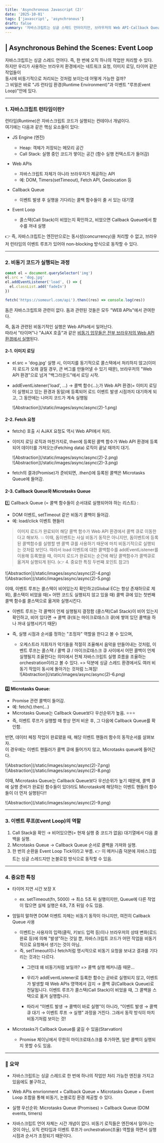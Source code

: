 ```yaml
---
title: 'Asynchronous Javascript (2)'
date: '2025-10-01'
tags: ['javascript', 'asynchronous']
draft: false
summary: '자바스크립트는 싱글 스레드 언어이지만, 브라우저의 Web API·Callback Queue·Microtasks Queue·Event Loop가 함께 동작하면서 마치 여러 작업이 동시에 실행되는 듯한 논블로킹 환경을 만든다. 이 과정에서 이벤트 루프는 콜스택이 비는 순간마다 대기 중인 콜백을 실행시켜, 동시성을 흉내 내는 조율자(orchestrator) 역할을 한다. 결국 비동기 동작의 핵심은 자바스크립트 엔진이 아니라, 브라우저 런타임이 조율하는 실행 순서의 메커니즘에 있다.'
---
```


## | Asynchronous Behind the Scenes: Event Loop

자바스크립트는 싱글 스레드 언어다. 즉, 한 번에 오직 하나의 작업만 처리할 수 있다.  
하지만 우리가 사용하는 브라우저 환경에서는 네트워크 요청, 이미지 로딩, 타이머 같은 작업들이  
동시에 비동기적으로 처리되는 것처럼 보이는데 어떻게 가능한 걸까?  
그 비밀은 바로 "JS 런타임 환경(Runtime Environment)"과 이벤트 "루프(Event Loop)"안에 있다.

---

### 1. 자바스크립트 런타임이란?

런타임(Runtime)은 자바스크립트 코드가 실행되는 컨테이너 개념이다.  
여기에는 다음과 같은 핵심 요소들이 있다:

- JS Engine (엔진)
  - Heap: 객체가 저장되는 메모리 공간
  - Call Stack: 실행 중인 코드가 쌓이는 공간 (함수 실행 컨텍스트가 들어감)

- Web APIs
  - 자바스크립트 자체가 아니라 브라우저가 제공하는 API
  - 예: DOM, Timers(setTimeout), Fetch API, Geolocation 등

- Callback Queue
  - 이벤트 발생 후 실행을 기다리는 콜백 함수들이 줄 서 있는 대기열

- Event Loop
  - 콜스택(Call Stack)이 비었는지 확인하고, 비었으면 Callback Queue에서 함수를 꺼내 실행

​👉 즉, 자바스크립트는 엔진만으로는 동시성(concurrency)을 처리할 수 없고, 브라우저 런타임의 이벤트 루프가 있어야 non-blocking 방식으로 동작할 수 있다.

---

### 2. 비동기 코드가 실행되는 과정

```js
const el = document.querySelector('img')
el.src = 'dog.jpg'
el.addEventListener('load', () => {
  el.classList.add('fadeIn')
})

fetch('https://someurl.com/api').then((res) => console.log(res))
```

돔은 자바스크립트와 관련이 없다. 돔과 관련된 것들은 모두 "WEB APIs"에서 관여한다.

즉, 돔과 관련된 비동기적인 실행은 Web APIs에서 일어난다.  
따라서 "타이머"나 "AJAX 호출"과 같은 <u>비동기 업무들은 전부 브라우저의 Web API 환경에서 실행</u>된다.

#### 2-1. 이미지 로딩

- el.src = 'dog.jpg' 실행 시, 이미지를 동기적으로 콜스택에서 처리하지 않고(이미지 로드가 오래 걸릴 경우, 큰 버그를 만들어낼 수 있기 때문), 브라우저의 "Web API 환경"으로 넘겨 "백그라운드"에서 로딩 시작.

- addEventListener('load', ...) → 콜백 함수(...);가 Web API 환경(= 이미지 로딩이 실행되고 있는 환경과 동일)에 등록되어 로드 이벤트 발생 시점까지 대기하게 되고, 그 동안에는 나머지 코드가 계속 실행됨

  <div className="my-1 w-full overflow-hidden px-2 xl:my-1 xl:w-full xl:px-2">
    ![Abstraction](/static/images/async/async(2)-1.png)
  </div>

#### 2-2. Fetch 요청

- fetch() 호출 시 AJAX 요청도 역시 Web API에서 처리.
- 이미지 로딩 로직과 마찬가지로, then에 등록된 콜백 함수가 Web API 환경에 등록되어 데이터를 가져오는(Fetching data) 로직이 끝날 때까지 대기.

  <div className="-mx-2 flex flex-wrap overflow-hidden xl:-mx-2">
    <div className="my-1 w-full overflow-hidden px-2 xl:my-1 xl:w-1/2 xl:px-2">
      ![Abstraction](/static/images/async/async(2)-2.png)
    </div>
    <div className="my-1 w-full overflow-hidden px-2 xl:my-1 xl:w-1/2 xl:px-2">
      ![Abstraction](/static/images/async/async(2)-3.png)
    </div>
  </div>

- fetch의 결과(Promise)가 준비되면, .then()에 등록된 콜백은 Microtasks Queue에 들어감.

#### 2-3. Callback Queue와 Microtasks Queue

1️⃣ Callback Queue (= 콜백 함수들이 순서대로 실행되어야 하는 리스트) :

- DOM 이벤트, setTimeout 같은 비동기 콜백이 들어감.
- 예: load/click 이벤트 핸들러

> 이미지 로드가 완료되어 해당 콜백 함수가 Web API 환경에서 콜백 큐로 이동한다고 해보자.
> 💥 이때, 돔이벤트는 사실 비동기 동작은 아니지만, 돔이벤트에 등록된 콜백함수를 실행할 땐 콜백 큐를 사용하기 때문에 마치 비동기적으로 실행되는 것처럼 보인다. 따라서 load 이벤트에 대한 콜백함수를 addEventListener를 이용해 등록했을 때, 이미지 로드가 완료되는 순간에 해당 콜백함수가 콜백큐로 옮겨져 실행되게 된다. (👉 4. 중요한 특징 두번째 포인트 참고!)

<div className="-mx-2 flex flex-wrap overflow-hidden xl:-mx-2">
  <div className="my-1 w-full overflow-hidden px-2 xl:my-1 xl:w-1/2 xl:px-2">
    ![Abstraction](/static/images/async/async(2)-4.png)
  </div>
  <div className="my-1 w-full overflow-hidden px-2 xl:my-1 xl:w-1/2 xl:px-2">
    ![Abstraction](/static/images/async/async(2)-5.png)
  </div>
</div>

이때, 이벤트 루프는 콜스택이 비어있는지 확인하고(Global EC는 항상 존재하므로 제외), 콜스택이 비었을 때(= 어떤 코드도 실행되지 않고 있을 때) 콜백 큐에 있는 첫번째 콜백 함수를 콜스택으로 옮겨와 실행시킨다.

- 이벤트 루프는 각 콜백이 언제 실행될지 결정함 (콜스택(Call Stack)이 비어 있는지 확인하고, 비어 있다면 → 콜백 큐(또는 마이크로태스크 큐)에 쌓여 있던 콜백을 하나 꺼내 실행시키기 때문)

- 즉, 실행 시점과 순서를 정하는 "조정자" 역할​을 한다고 볼 수 있으며,
  - 오케스트라 지휘자가 악기들을 적절히 조율해서 음악을 만들어내는 것처럼, 이벤트 루프는 콜스택 / 콜백 큐 / 마이크로태스크 큐 사이에서 어떤 콜백이 언제 실행될지 조율한다는 의미에서 전체 자바스크립트 실행 흐름을 조율하는 orchestration이라고 볼 수 있다.
    => 덕분에 싱글 스레드 환경에서도 여러 비동기 작업이 동시에 돌아가는 것처럼 느껴짐!
    <div className="my-1 w-full overflow-hidden px-2 xl:my-1 xl:w-full xl:px-2">
      ![Abstraction](/static/images/async/async(2)-6.png)
    </div>

  ***

**2️⃣ Microtasks Queue:**

- Promise 관련 콜백이 들어감.
- 예: fetch().then(...)
- Microtasks Queue는 Callback Queue보다 우선순위가 높음. ⭐️⭐️⭐️
- 즉, 이벤트 루프가 실행할 때 항상 먼저 비운 후, 그 다음에 Callback Queue를 확인함.

반면, 데이터 페칭 작업이 완료됐을 때, 해당 이벤트 핸들러 함수의 동작순서를 살펴보자.  
이 경우에는 이벤트 핸들러가 콜백 큐에 들어가지 않고, Microtasks queue에 들어간다.

<div className="-mx-2 flex flex-wrap overflow-hidden xl:-mx-2">
  <div className="my-1 w-full overflow-hidden px-2 xl:my-1 xl:w-1/2 xl:px-2">
    ![Abstraction](/static/images/async/async(2)-7.png)
  </div>
  <div className="my-1 w-full overflow-hidden px-2 xl:my-1 xl:w-1/2 xl:px-2">
    ![Abstraction](/static/images/async/async(2)-8.png)
  </div>
</div>

이때, Microtasks Queue는 Callback Queue보다 우선순위가 높기 때문에, 콜백 큐에 실행 준비가 완료된 함수들이 있더라도 Microtasks에 해당하는 이벤트 핸들러 함수들이 더 먼저 실행된다!!

<div className="my-1 w-full overflow-hidden px-2 xl:my-1 xl:w-full xl:px-2">
  ![Abstraction](/static/images/async/async(2)-9.png)
</div>

---

### 3. 이벤트 루프(Event Loop)의 역할

1. Call Stack을 확인 → 비어있으면(= 현재 실행 중 코드가 없음) 대기열에서 다음 콜백을 실행.
2. Microtasks Queue → Callback Queue 순서로 콜백을 가져와 실행.
3. 한 번의 순환을 Event Loop Tick이라고 부름.
   👉 이 메커니즘 덕분에 자바스크립트는 싱글 스레드지만 논블로킹 방식으로 동작할 수 있음.

---

### 4. 중요한 특징

- 타이머 지연 시간 보장 X
  - ex. setTimeout(fn, 5000) → 최소 5초 뒤 실행이지만, Queue에 다른 작업이 많으면 실제 실행은 6초, 7초 뒤일 수도 있음.

- 엄밀히 말하면 DOM 이벤트 자체는 비동기 동작이 아니지만, 여전히 Callback Queue 사용
  - 이벤트는 사용자의 입력(클릭, 키보드 입력 등)이나 브라우저의 상태 변화(로드 완료 등)에 의해 "발생"하는 것일 뿐, 자바스크립트 코드가 어떤 작업을 비동기적으로 요청해서 생기는 것이 아님.
  - 즉, setTimeout이나 fetch처럼 명시적으로 비동기 요청을 보내고 결과를 기다리는 것과는 다르다.
    - 그런데 왜 비동기처럼 보일까? => 콜백 실행 메커니즘 때문...

    - 우리가 addEventListener로 등록한 함수는 곧바로 실행되지 않고, 이벤트가 발생할 때 Web APIs 영역에서 감지 → 콜백 큐(Callback Queue)로 전달됩니다. 이벤트 루프가 콜스택(Call Stack)이 비었을 때, 그 콜백을 스택으로 옮겨 실행합니다.

    - 따라서 “이벤트 발생 → 콜백이 바로 실행”이 아니라, “이벤트 발생 → 콜백 큐 대기 → 이벤트 루프 → 실행” 과정을 거친다. 그래서 동작 방식이 마치 비동기처럼 보이는 것!

- Microtasks가 Callback Queue를 굶길 수 있음(Starvation)
  - Promise 체이닝에서 무한히 마이크로태스크를 추가하면, 일반 콜백이 실행되지 못할 수도 있음.

---

### 📝 요약

- 자바스크립트는 싱글 스레드로 한 번에 하나의 작업만 처리 가능한 엔진을 가지고 있음에도 불구하고,

- Web APIs envrionment + Callback Queue + Microtasks Queue + Event Loop 조합을 통해 비동기, 논블로킹 환경 제공할 수 있다.

- 실행 우선순위: Microtasks Queue (Promises) > Callback Queue (DOM events, timers)

- 자바스크립트 언어 자체는 시간 개념이 없다. 비동기 로직들은 엔진에서 일어나는 것이 아닌, 오직 런타임과 이벤트 루프가 orchestration(조율) 역할을 하면서 실행 시점과 순서가 조정되기 때문이다.
